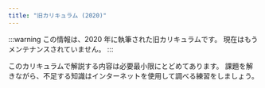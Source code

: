 ```yaml
---
title: "旧カリキュラム (2020)"
---
```


:::warning
この情報は、2020 年に執筆された旧カリキュラムです。
現在はもうメンテナンスされていません。
:::

このカリキュラムで解説する内容は必要最小限にとどめてあります。
課題を解きながら、不足する知識はインターネットを使用して調べる練習をしましょう。
